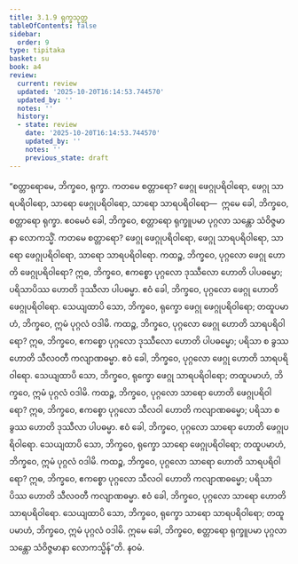```yaml
---
title: 3.1.9 ရုက္ခသုတ္တ
tableOfContents: false
sidebar:
  order: 9
type: tipitaka
basket: su
book: a4
review:
  current: review
  updated: '2025-10-20T16:14:53.744570'
  updated_by: ''
  notes: ''
  history:
  - state: review
    date: '2025-10-20T16:14:53.744570'
    updated_by: ''
    notes: ''
    previous_state: draft
---
```



<DynamicBreadcrumb />


<ReviewStatus review={frontmatter.review} showDetails={true} />

<HypothesisAnnotation frontmatter={frontmatter} />

<Division number="109" book="a4" e="ch" v="15" p="424">

<Paragraph number="718" book="a4">
“စတ္တာရောမေ, ဘိက္ခဝေ, ရုက္ခာ. ကတမေ စတ္တာရော? ဖေဂ္ဂု ဖေဂ္ဂုပရိဝါရော, ဖေဂ္ဂု သာရပရိဝါရော, သာရော ဖေဂ္ဂုပရိဝါရော, သာရော သာရပရိဝါရော—  ဣမေ ခေါ, ဘိက္ခဝေ, စတ္တာရော ရုက္ခာ. ဧဝမေဝံ ခေါ, ဘိက္ခဝေ, စတ္တာရော ရုက္ခူပမာ ပုဂ္ဂလာ သန္တော သံဝိဇ္ဇမာနာ လောကသ္မိံ. ကတမေ စတ္တာရော? ဖေဂ္ဂု ဖေဂ္ဂုပရိဝါရော, ဖေဂ္ဂု သာရပရိဝါရော, သာရော ဖေဂ္ဂုပရိဝါရော, သာရော သာရပရိဝါရော.
</Paragraph>

<Paragraph number="719" book="a4">
ကထဉ္စ, ဘိက္ခဝေ, ပုဂ္ဂလော ဖေဂ္ဂု ဟောတိ ဖေဂ္ဂုပရိဝါရော? ဣဓ, ဘိက္ခဝေ, ဧကစ္စော ပုဂ္ဂလော ဒုဿီလော ဟောတိ ပါပဓမ္မော; ပရိသာပိဿ ဟောတိ ဒုဿီလာ ပါပဓမ္မာ. ဧဝံ ခေါ, ဘိက္ခဝေ, ပုဂ္ဂလော ဖေဂ္ဂု ဟောတိ ဖေဂ္ဂုပရိဝါရော. သေယျထာပိ သော, ဘိက္ခဝေ, ရုက္ခော ဖေဂ္ဂု ဖေဂ္ဂုပရိဝါရော; တထူပမာဟံ, ဘိက္ခဝေ, ဣမံ ပုဂ္ဂလံ ဝဒါမိ.
</Paragraph>

<Paragraph number="720" book="a4">
ကထဉ္စ, ဘိက္ခဝေ, ပုဂ္ဂလော ဖေဂ္ဂု ဟောတိ သာရပရိဝါရော? ဣဓ, ဘိက္ခဝေ, ဧကစ္စော ပုဂ္ဂလော ဒုဿီလော ဟောတိ ပါပဓမ္မော; ပရိသာ စ ခွဿ ဟောတိ သီလဝတီ ကလျာဏဓမ္မာ. ဧဝံ ခေါ, ဘိက္ခဝေ, ပုဂ္ဂလော ဖေဂ္ဂု ဟောတိ သာရပရိဝါရော. သေယျထာပိ သော, ဘိက္ခဝေ, ရုက္ခော ဖေဂ္ဂု သာရပရိဝါရော; တထူပမာဟံ, ဘိက္ခဝေ, ဣမံ ပုဂ္ဂလံ ဝဒါမိ.
</Paragraph>

<Paragraph number="721" book="a4">
ကထဉ္စ, ဘိက္ခဝေ, ပုဂ္ဂလော သာရော ဟောတိ ဖေဂ္ဂုပရိဝါရော? ဣဓ, ဘိက္ခဝေ, ဧကစ္စော ပုဂ္ဂလော သီလဝါ ဟောတိ ကလျာဏဓမ္မော; ပရိသာ စ ခွဿ ဟောတိ ဒုဿီလာ ပါပဓမ္မာ. ဧဝံ ခေါ, ဘိက္ခဝေ, ပုဂ္ဂလော သာရော ဟောတိ ဖေဂ္ဂုပရိဝါရော. သေယျထာပိ သော, ဘိက္ခဝေ, ရုက္ခော သာရော ဖေဂ္ဂုပရိဝါရော; တထူပမာဟံ, ဘိက္ခဝေ, ဣမံ ပုဂ္ဂလံ ဝဒါမိ.
</Paragraph>

<Paragraph number="722" book="a4">
ကထဉ္စ, ဘိက္ခဝေ, ပုဂ္ဂလော သာရော ဟောတိ သာရပရိဝါရော? ဣဓ, ဘိက္ခဝေ, ဧကစ္စော ပုဂ္ဂလော သီလဝါ ဟောတိ ကလျာဏဓမ္မော; ပရိသာပိဿ ဟောတိ သီလဝတီ ကလျာဏဓမ္မာ. ဧဝံ ခေါ, ဘိက္ခဝေ, ပုဂ္ဂလော သာရော ဟောတိ သာရပရိဝါရော. သေယျထာပိ သော, ဘိက္ခဝေ, ရုက္ခော သာရော သာရပရိဝါရော; တထူပမာဟံ, ဘိက္ခဝေ, ဣမံ ပုဂ္ဂလံ ဝဒါမိ. ဣမေ ခေါ, ဘိက္ခဝေ, စတ္တာရော ရုက္ခူပမာ ပုဂ္ဂလာ သန္တော သံဝိဇ္ဇမာနာ လောကသ္မိန်”တိ.

</Paragraph>
</Division>

<Paragraph number="723" type="center" book="a4">
နဝမံ.
</Paragraph>
